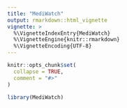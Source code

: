 ```yaml
---
title: "MediWatch"
output: rmarkdown::html_vignette
vignette: >
  %\VignetteIndexEntry{MediWatch}
  %\VignetteEngine{knitr::rmarkdown}
  %\VignetteEncoding{UTF-8}
---
```


```r
knitr::opts_chunk$set(
  collapse = TRUE,
  comment = "#>"
)
```

```r
library(MediWatch)
```
